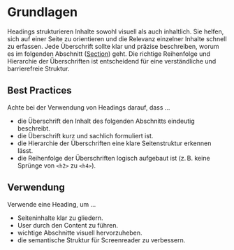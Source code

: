 # Grundlagen
Headings strukturieren Inhalte sowohl visuell als auch inhaltlich. Sie helfen, sich auf einer Seite zu orientieren und die Relevanz einzelner Inhalte schnell zu erfassen. Jede Überschrift sollte klar und präzise beschreiben, worum es im folgenden Abschnitt ([Section](https://mittwald.github.io/flow/03-components/structure/section)) geht. Die richtige Reihenfolge und Hierarchie der Überschriften ist entscheidend für eine verständliche und barrierefreie Struktur.

## Best Practices

Achte bei der Verwendung von Headings darauf, dass …
- die Überschrift den Inhalt des folgenden Abschnitts eindeutig beschreibt.
- die Überschrift kurz und sachlich formuliert ist.
- die Hierarchie der Überschriften eine klare Seitenstruktur erkennen lässt.
- die Reihenfolge der Überschriften logisch aufgebaut ist (z. B. keine Sprünge von `<h2>` zu `<h4>`).

## Verwendung

Verwende eine Heading, um …
- Seiteninhalte klar zu gliedern.
- User durch den Content zu führen.
- wichtige Abschnitte visuell hervorzuheben.
- die semantische Struktur für Screenreader zu verbessern.
